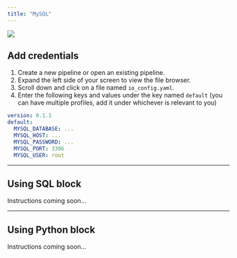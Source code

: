 ```yaml
---
title: "MySQL"
---
```


![](https://user-images.githubusercontent.com/78053898/198753513-4a149790-853a-4dcd-8c93-388f84ef6aeb.png)

## Add credentials

1. Create a new pipeline or open an existing pipeline.
2. Expand the left side of your screen to view the file browser.
3. Scroll down and click on a file named `io_config.yaml`.
4. Enter the following keys and values under the key named `default` (you can
   have multiple profiles, add it under whichever is relevant to you)

```yaml
version: 0.1.1
default:
  MYSQL_DATABASE: ...
  MYSQL_HOST: ...
  MYSQL_PASSWORD: ...
  MYSQL_PORT: 3306
  MYSQL_USER: root
```

---

## Using SQL block

Instructions coming soon...

---

## Using Python block

Instructions coming soon...

